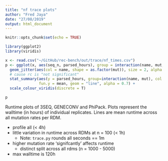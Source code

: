 ```yaml
---
title: "nf trace plots"
author: "Fred Jaya"
date: "27/08/2019"
output: html_document
---
```


```r
knitr::opts_chunk$set(echo = TRUE)
```

``` r
library(ggplot2)
library(viridis)

x <- read.csv("~/GitHub/rec-bench/out/trace/nf_times.csv")
p <- ggplot(x, aes(seq_n, parsed_hours), group = interaction(name, mut, rc, seq_n, rep)) +
  geom_jitter(aes(col = name, shape = as.factor(mut)), size = 2, alpha = 0.9) + 
  # cause rc is "not significant"
  stat_summary(aes(y = parsed_hours, group=interaction(name, mut), col = name),
               fun.y = mean, geom = "line", alpha = 0.7) +
  scale_colour_viridis(discrete = T)
```

```r
p
```

Runtime plots of 3SEQ, GENECONV and PhiPack. Plots represent the walltime (in hours) of individual replicates. Lines are mean runtime across all mutation rates per RDM.

* profile all (< 4h)
* little variation in runtime across RDMs at n = 100 (< 1h)
    * Note: `trace.py` rounds all seconds == 1m
* higher mutation rate 'signifcantly' affects runtime
    * distinct split across all rdms (n = 1000 - 5000)
* max walltime is 120h



